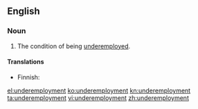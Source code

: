 ==English==

===Noun===
{{en-noun|-}}

# The condition of being [[underemployed]].

====Translations====
{{trans-top|condition of being underemployed}}
* Finnish: {{t-|fi|alityöllisyys}}
{{trans-mid}}
{{trans-bottom}}

[[el:underemployment]]
[[ko:underemployment]]
[[kn:underemployment]]
[[ta:underemployment]]
[[vi:underemployment]]
[[zh:underemployment]]